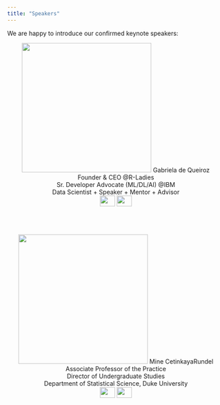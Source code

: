 ```yaml
---
title: "Speakers"
---
```


We are happy to introduce our confirmed keynote speakers:

<center>
<img src="imagenes/gabriela.png" width="300" height="300" alt="">
Gabriela de Queiroz  
Founder & CEO  @R-Ladies  
Sr. Developer Advocate (ML/DL/AI) @IBM  
Data Scientist + Speaker + Mentor + Advisor  
<a href="https://twitter.com/gdequeiroz"><img border="0" src="imagenes/twitter.png" width="35" height="25"></a> <a href="https://k-roz.com/"><img border="0" src="imagenes/homepage.png" width="35" height="25"></a>
</center>

<br>
<br>

<center>
<img src="imagenes/mine.png" width="300" height="300" alt="">
Mine CetinkayaRundel  
Associate Professor of the Practice  
Director of Undergraduate Studies  
Department of Statistical Science, Duke University  
<a href="https://twitter.com/minebocek"><img border="0" src="imagenes/twitter.png" width="35" height="25"></a> <a href="https://www2.stat.duke.edu/~mc301/"><img border="0" src="imagenes/homepage.png" width="35" height="25"></a>
</center>
